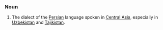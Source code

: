===Noun===
#The dialect of the [[Persian]] language spoken in [[Central Asia]], especially in [[Uzbekistan]] and [[Tajikistan]].